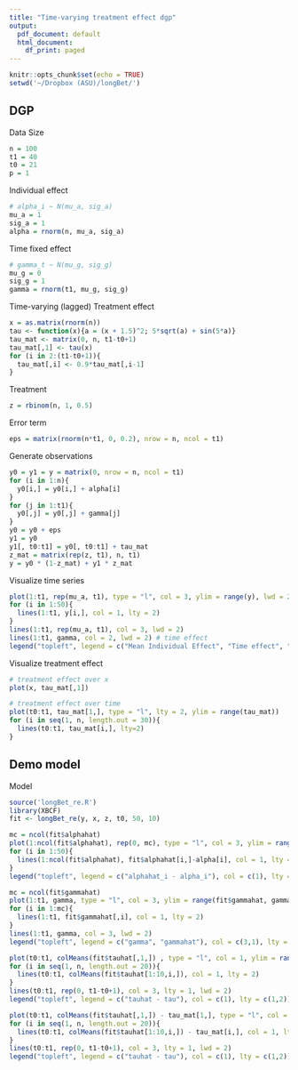 ```yaml
---
title: "Time-varying treatment effect dgp"
output:
  pdf_document: default
  html_document:
    df_print: paged
---
```


```r
knitr::opts_chunk$set(echo = TRUE)
setwd('~/Dropbox (ASU)/longBet/')
```

## DGP
Data Size
```r
n = 100
t1 = 40
t0 = 21
p = 1
```

Individual effect
```r
# alpha_i ~ N(mu_a, sig_a)
mu_a = 1
sig_a = 1
alpha = rnorm(n, mu_a, sig_a)
```

Time fixed effect
```r
# gamma_t ~ N(mu_g, sig_g)
mu_g = 0
sig_g = 1
gamma = rnorm(t1, mu_g, sig_g)
```

Time-varying (lagged) Treatment effect
```r
x = as.matrix(rnorm(n))
tau <- function(x){a = (x + 1.5)^2; 5*sqrt(a) + sin(5*a)}
tau_mat <- matrix(0, n, t1-t0+1)
tau_mat[,1] <- tau(x)
for (i in 2:(t1-t0+1)){
  tau_mat[,i] <- 0.9*tau_mat[,i-1]
}
```

Treatment
```r
z = rbinom(n, 1, 0.5)
```

Error term
```r
eps = matrix(rnorm(n*t1, 0, 0.2), nrow = n, ncol = t1)
```

Generate observations
```r
y0 = y1 = y = matrix(0, nrow = n, ncol = t1)
for (i in 1:n){
  y0[i,] = y0[i,] + alpha[i]
}
for (j in 1:t1){
  y0[,j] = y0[,j] + gamma[j]
}
y0 = y0 + eps
y1 = y0
y1[, t0:t1] = y0[, t0:t1] + tau_mat
z_mat = matrix(rep(z, t1), n, t1)
y = y0 * (1-z_mat) + y1 * z_mat
```

Visualize time series
```r
plot(1:t1, rep(mu_a, t1), type = "l", col = 3, ylim = range(y), lwd = 2) # mean indiviudal effect
for (i in 1:50){
  lines(1:t1, y[i,], col = 1, lty = 2)
}
lines(1:t1, rep(mu_a, t1), col = 3, lwd = 2)
lines(1:t1, gamma, col = 2, lwd = 2) # time effect
legend("topleft", legend = c("Mean Individual Effect", "Time effect", "y"), col = c(3, 2, 1), lty = c(1, 1, 2))
```
Visualize treatment effect
```r
# treatment effect over x
plot(x, tau_mat[,1])
```

```r
# treatment effect over time
plot(t0:t1, tau_mat[1,], type = "l", lty = 2, ylim = range(tau_mat))
for (i in seq(1, n, length.out = 30)){
  lines(t0:t1, tau_mat[i,], lty=2)
}
```
## Demo model
Model
```r
source('longBet_re.R')
library(XBCF)
fit <- longBet_re(y, x, z, t0, 50, 10)
```

```r
mc = ncol(fit$alphahat)
plot(1:ncol(fit$alphahat), rep(0, mc), type = "l", col = 3, ylim = range(fit$alphahat - alpha), lwd = 2) 
for (i in 1:50){
  lines(1:ncol(fit$alphahat), fit$alphahat[i,]-alpha[i], col = 1, lty = 2)
}
legend("topleft", legend = c("alphahat_i - alpha_i"), col = c(1), lty = c(2))
```

```r
mc = ncol(fit$gammahat)
plot(1:t1, gamma, type = "l", col = 3, ylim = range(fit$gammahat, gamma), lwd = 2) 
for (i in 1:mc){
  lines(1:t1, fit$gammahat[,i], col = 1, lty = 2)
}
lines(1:t1, gamma, col = 3, lwd = 2)
legend("topleft", legend = c("gamma", "gammahat"), col = c(3,1), lty = c(1,2))
```

```r
plot(t0:t1, colMeans(fit$tauhat[,1,]) , type = "l", col = 1, ylim = range(colMeans(fit$tauhat)),lty = 2, ylab = 'Estimated tauhat over time')
for (i in seq(1, n, length.out = 20)){
  lines(t0:t1, colMeans(fit$tauhat[1:10,i,]), col = 1, lty = 2)
}
lines(t0:t1, rep(0, t1-t0+1), col = 3, lty = 1, lwd = 2)
legend("topleft", legend = c("tauhat - tau"), col = c(1), lty = c(1,2))
```

```r
plot(t0:t1, colMeans(fit$tauhat[,1,]) - tau_mat[1,], type = "l", col = 1, ylim = range(colMeans(fit$tauhat) - tau_mat),lty = 2, ylab = 'Individual tauhat - tau over time')
for (i in seq(1, n, length.out = 20)){
  lines(t0:t1, colMeans(fit$tauhat[1:10,i,]) - tau_mat[i,], col = 1, lty = 2)
}
lines(t0:t1, rep(0, t1-t0+1), col = 3, lty = 1, lwd = 2)
legend("topleft", legend = c("tauhat - tau"), col = c(1), lty = c(1,2))
```
